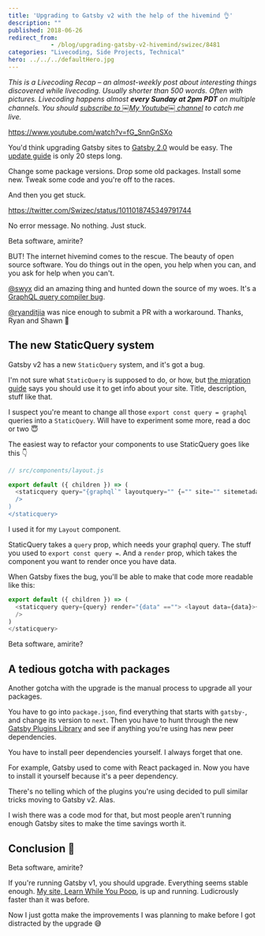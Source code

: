 ```yaml
---
title: 'Upgrading to Gatsby v2 with the help of the hivemind 👌'
description: ""
published: 2018-06-26
redirect_from: 
            - /blog/upgrading-gatsby-v2-hivemind/swizec/8481
categories: "Livecoding, Side Projects, Technical"
hero: ../../../defaultHero.jpg
---
```

_This is a Livecoding Recap – an almost-weekly post about interesting things discovered while livecoding. Usually shorter than 500 words. Often with pictures. Livecoding happens almost **every Sunday at 2pm PDT** on multiple channels. You should [subscribe to ￼My Youtube￼ channel](https://www.youtube.com/user/theswizec) to catch me live._

https://www.youtube.com/watch?v=fG_SnnGnSXo

You&#x27;d think upgrading Gatsby sites to [Gatsby 2.0](https://github.com/gatsbyjs/gatsby) would be easy. The [update guide](https://next.gatsbyjs.org/docs/migrating-from-v1-to-v2/#update-layout-component) is only 20 steps long.

Change some package versions. Drop some old packages. Install some new. Tweak some code and you&#x27;re off to the races.

And then you get stuck.

https://twitter.com/Swizec/status/1011018745349791744

No error message. No nothing. Just stuck.

Beta software, amirite?

BUT! The internet hivemind comes to the rescue. The beauty of open source software. You do things out in the open, you help when you can, and you ask for help when you can&#x27;t.

[@swyx](https://twitter.com/swyx) did an amazing thing and hunted down the source of my woes. It&#x27;s a [GraphQL query compiler bug](https://github.com/gatsbyjs/gatsby/issues/6032).

[@ryanditjia](https://twitter.com/ryanditjia) was nice enough to submit a PR with a workaround. Thanks, Ryan and Shawn 🤘

## The new StaticQuery system

Gatsby v2 has a new `StaticQuery` system, and it&#x27;s got a bug.

I&#x27;m not sure what `StaticQuery` is supposed to do, or how, but [the migration guide](https://next.gatsbyjs.org/docs/migrating-from-v1-to-v2/#update-layout-component) says you should use it to get info about your site. Title, description, stuff like that.

I suspect you&#x27;re meant to change all those `export const query = graphql` queries into a `StaticQuery`. Will have to experiment some more, read a doc or two 😇

The easiest way to refactor your components to use StaticQuery goes like this 👇

```javascript
// src/components/layout.js

export default ({ children }) => (
  <staticquery query="{graphql`" layoutquery="" {="" site="" sitemetadata="" title="" description="" }="" `}="" render="{data" ==""> <layout data={data}>{children}</layout>}
  />
)
</staticquery>
```

I used it for my `Layout` component.

StaticQuery takes a `query` prop, which needs your graphql query. The stuff you used to `export const query =`. And a `render` prop, which takes the component you want to render once you have data.

When Gatsby fixes the bug, you&#x27;ll be able to make that code more readable like this:

```javascript
export default ({ children }) => (
  <staticquery query={query} render="{data" ==""> <layout data={data}>{children}</layout>}
  />
)
</staticquery>
```

Beta software, amirite?

## A tedious gotcha with packages

Another gotcha with the upgrade is the manual process to upgrade all your packages.

You have to go into `package.json`, find everything that starts with `gatsby-`, and change its version to `next`. Then you have to hunt through the new [Gatsby Plugins Library](https://next.gatsbyjs.org/plugins/) and see if anything you&#x27;re using has new peer dependencies.

You have to install peer dependencies yourself. I always forget that one.

For example, Gatsby used to come with React packaged in. Now you have to install it yourself because it&#x27;s a peer dependency.

There&#x27;s no telling which of the plugins you&#x27;re using decided to pull similar tricks moving to Gatsby v2. Alas.

I wish there was a code mod for that, but most people aren&#x27;t running enough Gatsby sites to make the time savings worth it.

## Conclusion 🤨

Beta software, amirite?

If you&#x27;re running Gatsby v1, you should upgrade. Everything seems stable enough. [My site, Learn While You Poop](https://learnwhileyoupoop.com), is up and running. Ludicrously faster than it was before.

Now I just gotta make the improvements I was planning to make before I got distracted by the upgrade 😅
